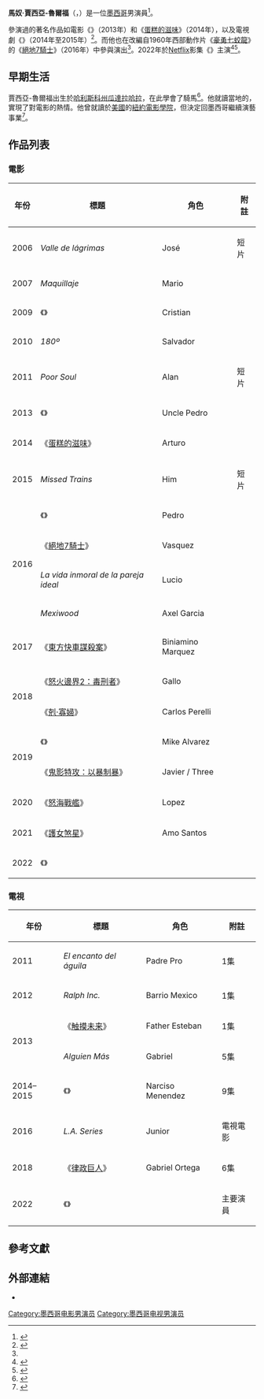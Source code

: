 {{noteTA
|G1=Show
|G2=Movie
|G3=TV
}}
{{Infobox entertainer
| type          = 男演員
| name          = 馬奴·賈西亞-魯爾福
| foreignname   = {{lang|es|Manuel Garcia-Rulfo}}
| image         = Manuel Garcia-Rulfo.jpg
| caption       = 2016年，賈西亞-魯爾福出席[[2016年多倫多國際影展|多倫多國際影展]]
| birth_name    = 
| birth_date    = {{Birth date and age|1981|2|25}}
| birth_place   = 墨西哥[[哈利斯科州|哈利斯科州]][[瓜達拉哈拉_(墨西哥)|瓜達拉哈拉]]
| nationality   = 墨西哥
| occupation    = [[演員|演員]]
| years_active  = 2006年至今
| spouse        = 
| children      = 
| website       = 
}}
'''馬奴·賈西亞-魯爾福'''（{{lang-es|Manuel Garcia-Rulfo}}，{{bd|1981年|2月25日}}）是一位[[墨西哥|墨西哥]]男演員<ref>{{cite web|title=Manuel Garcia-Rulfo - IMDb|url=http://www.imdb.com/name/nm2636310/|website=[[Internet_Movie_Database|Internet Movie Database]]|accessdate=2016-08-10|archive-date=2021-01-26|archive-url=https://web.archive.org/web/20210126002201/https://www.imdb.com/name/nm2636310/|dead-url=no}}</ref>。

參演過的著名作品如電影《{{le|希望之眼 (電影)|Bless Me, Ultima (film)|希望之眼}}》（2013年）和《[[蛋糕的滋味|蛋糕的滋味]]》（2014年），以及電視劇《{{le|惡夜追殺令：影集|From Dusk till Dawn: The Series}}》（2014年至2015年）<ref>{{cite news|url=http://varietylatino.com/2014/gente/noticias/manuel-garcia-rulfo-con-jennifer-aniston-cake-adriana-barraza-23373/|title=El mexicano Manuel García Rulfo trabajará junto a Jennifer Aniston en ‘Cake’|author=Flores, Griselda|website=Variety Latino|date=2014-04-15|accessdate=2016-09-23|archive-date=2020-02-16|archive-url=https://web.archive.org/web/20200216122332/http://varietylatino.com/2014/gente/noticias/manuel-garcia-rulfo-con-jennifer-aniston-cake-adriana-barraza-23373/|dead-url=no}}</ref>。而他也在改編自1960年西部動作片《[[豪勇七蛟龍|豪勇七蛟龍]]》的《[[絕地7騎士|絕地7騎士]]》（2016年）中參與演出<ref name="rulfo" />。2022年於[[Netflix|Netflix]]影集《{{le|下流正義 (電視劇)|The Lincoln Lawyer (TV series)|下流正義}}》主演{{le|米奇·哈勒|Mickey Haller}}<ref>{{cite web|url=https://deadline.com/2021/01/the-lincoln-lawyer-drama-david-e-kelley-netflix-series-order-manuel-garcia-rulfo-star-formerly-at-cbs-1234666034/|title='The Lincoln Lawyer' Drama From David E. Kelley Lands Netflix Series Order; Manuel Garcia-Rulfo To Star|date=2021-01-11|first=Nellie|last=Andreeva|website=[[Deadline_Hollywood|Deadline Hollywood]]|archive-url=https://web.archive.org/web/20210112020335/https://deadline.com/2021/01/the-lincoln-lawyer-drama-david-e-kelley-netflix-series-order-manuel-garcia-rulfo-star-formerly-at-cbs-1234666034/|archive-date=2021-01-12|url-status=live|access-date=2021-01-12}}</ref><ref>{{cite web|url=https://variety.com/2021/tv/news/lincoln-lawyer-tv-series-netflix-1234882601/|title='Lincoln Lawyer' TV Adaptation Moves to Netflix With Series Order, '6 Underground's' Manuel Garcia-Rulfo to Star|date=2021-01-11|first=Joe|last=Otterson|website=[[Variety_(magazine)|Variety]]|archive-url=https://web.archive.org/web/20210112022122/https://variety.com/2021/tv/news/lincoln-lawyer-tv-series-netflix-1234882601/|archive-date=2021-01-12|url-status=live|access-date=2021-01-12}}</ref>。

== 早期生活 ==
賈西亞-魯爾福出生於[[哈利斯科州|哈利斯科州]][[瓜達拉哈拉_(墨西哥)|瓜達拉哈拉]]，在此學會了騎馬<ref name="rulfo">{{cite news|url=http://www.eluniversal.com.mx/articulo/espectaculos/cine/2016/07/27/manuel-garcia-rulfo-se-vuelve-fugitivo|title=Manuel García Rulfo se vuelve fugitivo|author=Huerta, César|website=El Universal|date=2016-07-27|accessdate=2016-09-23|archive-date=2020-04-26|archive-url=https://web.archive.org/web/20200426033936/https://www.eluniversal.com.mx/articulo/espectaculos/cine/2016/07/27/manuel-garcia-rulfo-se-vuelve-fugitivo|dead-url=no}}</ref>。他就讀當地的{{le|德爾瓦勒代阿特馬傑大學|Universidad del Valle de Atemajac}}，實現了對電影的熱情。他曾就讀於[[美國|美國]]的[[紐約電影學院|紐約電影學院]]，但決定回墨西哥繼續演藝事業<ref>{{cite news|url=http://www.quien.com/sociales/2009/08/04/manuel-garcia-rulfo-galan-de-pelicula|title=Manuel García Rulfo - Galán de Película|author=Domene, Daniela|website=Quién|date=2009-08-04|accessdate=2016-09-23|archive-date=2020-10-31|archive-url=https://web.archive.org/web/20201031165657/https://www.quien.com/sociales/2009/08/04/manuel-garcia-rulfo-galan-de-pelicula|dead-url=no}}</ref>。

== 作品列表 ==
=== 電影 ===
{| class="wikitable sortable"
|-
! 年份
! 標題
! 角色
! class="unsortable" | 附註
|-
| 2006
| ''Valle de lágrimas''
| José
| 短片
|-
| 2007
| ''Maquillaje''
| Mario
|
|-
| 2009
| 《{{le|獨自上路|One for the Road (2009 film)}}》
| Cristian
| 
|-
| 2010
| ''180º'' 
| Salvador
| 
|-
| 2011
| ''Poor Soul''
| Alan
| 短片
|-
| 2013
| 《{{le|希望之眼 (電影)|Bless Me, Ultima (film)|希望之眼}}》
| Uncle Pedro
| 
|-
| 2014
| 《[[蛋糕的滋味|蛋糕的滋味]]》
| Arturo
| 
|-
| 2015
| ''Missed Trains''
| Him
| 短片
|-
| rowspan="4"|2016
| 《{{le|期限人生|Term Life}}》
| Pedro
| 
|-
| 《[[絕地7騎士|絕地7騎士]]》
| Vasquez
| 
|-
| ''La vida inmoral de la pareja ideal''
| Lucio  
| 
|-
| ''Mexiwood''
| Axel Garcia
|
|- 
| 2017
| 《[[東方快車謀殺案_(2017年電影)|東方快車謀殺案]]》
| Biniamino Marquez
| 
|-
|rowspan="2"|2018
| 《[[怒火邊界2：毒刑者|怒火邊界2：毒刑者]]》
| Gallo
| 
|-
| 《[[剋·寡婦|剋·寡婦]]》
| Carlos Perelli
|
|-
| rowspan="2"|2019
| 《{{le|鬼船瑪麗號|Mary (2019 film)}}》
| Mike Alvarez
| 
|-
| 《[[鬼影特攻：以暴制暴|鬼影特攻：以暴制暴]]》
| Javier / Three
|
|-
| 2020
| 《[[怒海戰艦|怒海戰艦]]》
| Lopez
| 
|-
| 2021
| 《[[護女煞星|護女煞星]]》
| Amo Santos
| 
|-
| 2022
| 《{{le|一個叫奧托的男人|A Man Called Otto}}》
|
| 
|}

=== 電視 ===
{| class="wikitable sortable"
|-
! 年份
! 標題
! 角色
! class="unsortable" | 附註
|-
| 2011
| ''El encanto del águila''
| Padre Pro
| 1集
|-
| 2012
| ''Ralph Inc.''
| Barrio Mexico
| 1集
|-
| rowspan="2"|2013
| 《[[触摸未来|触摸未来]]》
| Father Esteban
| 1集
|-
| ''Alguien Más''
| Gabriel
| 5集
|-
| 2014–2015
| 《{{le|惡夜追殺令：影集|From Dusk till Dawn: The Series}}》
| Narciso Menendez
| 9集
|-
| 2016
| ''L.A. Series''
| Junior
| 電視電影
|-
| 2018
| 《[[律政巨人|律政巨人]]》
| Gabriel Ortega
| 6集
|-
| 2022
| 《{{le|下流正義 (電視劇)|The Lincoln Lawyer (TV series)|下流正義}}》
| {{le|米奇·哈勒|Mickey Haller}}
| 主要演員
|}

== 參考文獻 ==
{{reflist|30em}}

== 外部連結 ==
*{{IMDb name|2636310}}

{{Authority control}}

{{DEFAULTSORT:Garcia-Rulfo, Manuel}}
[[Category:墨西哥电影男演员|Category:墨西哥电影男演员]]
[[Category:墨西哥电视男演员|Category:墨西哥电视男演员]]